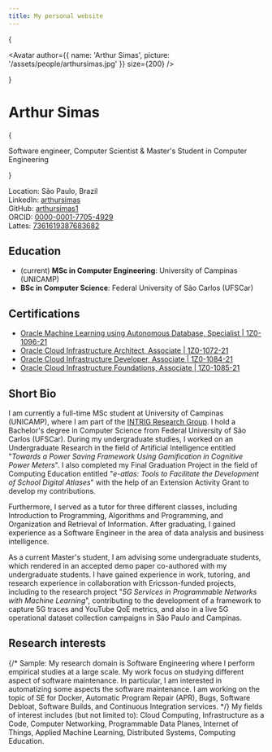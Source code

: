 ```yaml
---
title: My personal website
---
```



<PageHead />

<style jsx global>{`
body {
  --bg-color-radial: #ddd;
  --bg-size: 50px;
  background: fixed 0 0 / var(--bg-size) var(--bg-size) radial-gradient(var(--bg-color-radial) 1px, transparent 0),
    fixed calc(var(--bg-size) / 2) calc(var(--bg-size) / 2) / var(--bg-size) var(--bg-size) radial-gradient(var(--bg-color-radial) 1px, transparent 0);
}
.dark body {
  --bg-color-radial: #333;
}
`}</style>

{<div className='flex items-center flex-shrink-0 justify-center my-8'>
  <Avatar author={{ name: 'Arthur Simas', picture: '/assets/people/arthursimas.jpg' }} size={200} />
</div>}

<h1 className="text-center font-extrabold text-4xl md:text-5xl">Arthur Simas</h1>

{<div className="mx-auto max-w-full w-[880px] text-center px-4 my-10">
  <p className="mb-2 text-gray-600 text-xl md:text-2xl">
    Software engineer, Computer Scientist & Master's Student in Computer Engineering
  </p>
</div>}

Location: São Paulo, Brazil\
LinkedIn: [arthursimas](https://linkedin.com/in/arthursimas)\
GitHub: [arthursimas1](https://github.com/arthursimas1)\
ORCID: [0000-0001-7705-4929](https://orcid.org/0000-0001-7705-4929)\
Lattes: [7361619387683682](https://lattes.cnpq.br/7361619387683682)

## Education

- (current) **MSc in Computer Engineering**: University of Campinas (UNICAMP)
- **BSc in Computer Science**: Federal University of São Carlos (UFSCar)

## Certifications

- [Oracle Machine Learning using Autonomous Database, Specialist | 1Z0-1096-21](https://catalog-education.oracle.com/pls/certview/sharebadge?id=8E116F0905B36B7A451160C97E50FD3338897490423A2FAB720714E3773D4E5C)
- [Oracle Cloud Infrastructure Architect, Associate | 1Z0-1072-21](https://catalog-education.oracle.com/pls/certview/sharebadge?id=524B3C7AD33D679479957E56D1930C901D3B5A2D31E1496A603D218D31D0D7CF)
- [Oracle Cloud Infrastructure Developer, Associate | 1Z0-1084-21](https://catalog-education.oracle.com/pls/certview/sharebadge?id=7FE12A9024E9B73A0EE767CB5E86F3F77B9E4E5F4EAC88DE69E59E1F16C90156)
- [Oracle Cloud Infrastructure Foundations, Associate | 1Z0-1085-21](https://catalog-education.oracle.com/pls/certview/sharebadge?id=10F713BE1C9BD91D09CB8D553B9208E4F32E8771038CC2F01CCCCBD2DAABA4F1)


## Short Bio

I am currently a full-time MSc student at University of Campinas (UNICAMP), where I am part of the [INTRIG Research Group](https://intrig.dca.fee.unicamp.br/). I hold a Bachelor's degree in Computer Science from Federal University of São Carlos (UFSCar). During my undergraduate studies, I worked on an Undergraduate Research in the field of Artificial Intelligence entitled "_Towards a Power Saving Framework Using Gamification in Cognitive Power Meters_". I also completed my Final Graduation Project in the field of Computing Education entitled "_e-atlas: Tools to Facilitate the Development of School Digital Atlases_" with the help of an Extension Activity Grant to develop my contributions.

Furthermore, I served as a tutor for three different classes, including Introduction to Programming, Algorithms and Programming, and Organization and Retrieval of Information. After graduating, I gained experience as a Software Engineer in the area of data analysis and business intelligence.

As a current Master's student, I am advising some undergraduate students, which rendered in an accepted demo paper co-authored with my undergraduate students. I have gained experience in work, tutoring, and research experience in collaboration with Ericsson-funded projects, including to the research project "_5G Services in Programmable Networks with Machine Learning_", contributing to the development of a framework to capture 5G traces and YouTube QoE metrics, and also in a live 5G operational dataset collection campaigns in São Paulo and Campinas.

## Research interests
{/* Sample: My research domain is Software Engineering where I perform empirical studies at a large scale. My work focus on studying different aspect of software maintenance. In particular, I am interested in automatizing some aspects the software maintenance. I am working on the topic of SE for Docker, Automatic Program Repair (APR), Bugs, Software Debloat, Software Builds, and Continuous Integration services. */}
My fields of interest includes (but not limited to): Cloud Computing, Infrastructure as a Code, Computer Networking, Programmable Data Planes, Internet of Things, Applied Machine Learning, Distributed Systems, Computing Education.
